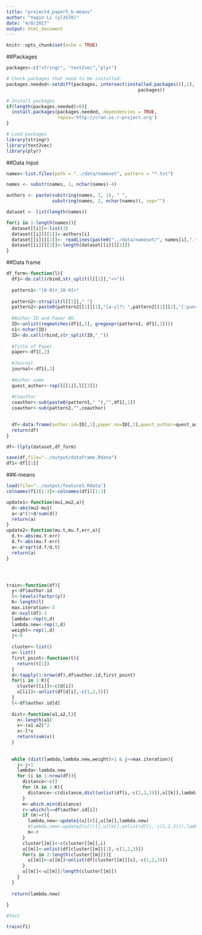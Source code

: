 ```yaml
---
title: "project4_paper5_k-means"
author: "Yaqin Li (yl3578)"
date: "4/8/2017"
output: html_document
---
```


```r
knitr::opts_chunk$set(echo = TRUE)
```

##Packages

```r
packages<-c("stringr", "text2vec","plyr")

# Check packages that need to be installed.
packages.needed<-setdiff(packages, intersect(installed.packages()[,1], 
                                                 packages))

# Install packages
if(length(packages.needed)>0){
  install.packages(packages.needed, dependencies = TRUE,
                   repos='http://cran.us.r-project.org')
}

# Load packages
library(stringr)
library(text2vec)
library(plyr)
```

##Data Input
```r
names<-list.files(path = "../data/nameset", pattern = "*.txt")

names <- substr(names, 1, nchar(names)-4)

authors <- paste(substring(names, 1, 1), " ", 
                 substring(names, 2, nchar(names)), sep="")

dataset <- list(length(names))

for(i in 1:length(names)){
  dataset[[i]]<-list(3)
  dataset[[i]][[1]]<-authors[i]
  dataset[[i]][[2]]<- readLines(paste0("../data/nameset/", names[i],".txt"))
  dataset[[i]][[3]]<-length(dataset[[i]][[2]])
}
```

##Data frame

```r
df_form<-function(l){
  df1<-do.call(rbind,str_split(l[[2]],"<>"))
  
  pattern1<-"[0-9]+_[0-9]+"
  
  pattern2<-strsplit(l[[1]]," ")
  pattern2<-paste0(pattern2[[1]][1],"[a-z]?\ ",pattern2[[1]][2],"[:punct:]?[;]?[:punct:]?")
  
  #Author ID and Paper NO.
  ID<-unlist(regmatches(df1[,1], gregexpr(pattern1, df1[,1])))
  n1<-nchar(ID)
  ID<-do.call(rbind,str_split(ID,"_"))
  
  #Title of Paper
  paper<-df1[,2]
  
  #Journal
  journal<-df1[,3]
  
  #Author name
  quest_author<-rep(l[[1]],l[[3]])
  
  #Coauthor
  coauthor<-sub(paste0(pattern1," "),"",df1[,1])
  coauthor<-sub(pattern2,"",coauthor)

  
  df<-data.frame(author.id=ID[,1],paper.no=ID[,2],quest_author=quest_author,coauthor=coauthor,paper=paper,journal=journal)
  return(df)
}

df<-llply(dataset,df_form)

save(df,file="../output/dataframe.Rdata")
df1<-df[[1]]
```

##K-means

```r

load(file="../output/feature1.Rdata")
colnames(f1)[1:3]<-colnames(df1)[1:3]

update1<-function(mu1,mu2,a){
  d<-abs(mu2-mu1)
  a<-a*(1+d/sum(d))
  return(a)
}
update2<-function(mu.t,mu.f,err,a){
  d.t<-abs(mu.t-err)
  d.f<-abs(mu.f-err)
  a<-a*sqrt(d.f/d.t)
  return(a)
}




train<-function(df){
  y<-df$author.id
  l<-levels(factor(y))
  K<-length(l)
  max.iteration<-3
  d<-ncol(df)-3
  lambda<-rep(0,d)
  lambda.new<-rep(1,d)
  weight<-rep(1,d)
  j<-0
  
  cluster<-list()
  u<-list()
  first_point<-function(t){
    return(t[1])
  }
  d<-tapply(1:nrow(df),df$author.id,first_point)
  for(i in 1:K){
    cluster[[i]]<-c(d[i])
    u[[i]]<-unlist(df[d[i],-c(1,2,3)])
  }
  l<-df$author.id[d]
  
  dist<-function(a1,a2,l){
    n<-length(a1)
    x<-(a1-a2)^2
    x<-l*x
    return(sum(x))
  }
  
  
  while (dist(lambda,lambda.new,weight)>1 & j<=max.iteration){
    j<-j+1
    lambda<-lambda.new
    for (i in 1:nrow(df)){
      distance<-c()
      for (k in 1:K){
        distance<-c(distance,dist(unlist(df[i,-c(1,2,3)]),u[[k]],lambda.new))
      }
      m<-which.min(distance)
      r<-which(l==df$author.id[i])
      if (m!=r){
        lambda.new<-update1(u[[r]],u[[m]],lambda.new)
        #lambda.new<-update2(u[[r]],u[[m]],unlist(df[i,-c(1,2,3)]),lambda)
        m<-r
      }
      cluster[[m]]<-c(cluster[[m]],i)
      u[[m]]<-unlist(df[cluster[[m]][1],-c(1,2,3)])
      for(s in 2:length(cluster[[m]])){
        u[[m]]<-u[[m]]+unlist(df[cluster[[m]][s],-c(1,2,3)])
      }
      u[[m]]<-u[[m]]/length(cluster[[m]])
    }
  }
  
  return(lambda.new)
  
}

#test

train(f1)
```

